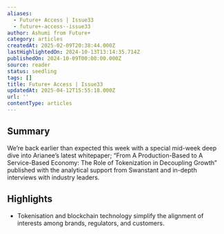 ```yaml
---
aliases:
  - Future+ Access | Issue33
  - future+-access--issue33
author: Ashumi from Future+
category: articles
createdAt: 2025-02-09T20:38:44.000Z
lastHighlightedOn: 2024-10-13T13:14:35.714Z
publishedOn: 2024-10-09T00:00:00.000Z
source: reader
status: seedling
tags: []
title: Future+ Access | Issue33
updatedAt: 2025-04-12T15:55:18.000Z
url: ''
contentType: articles
---
```

## Summary

We’re back earlier than expected this week with a special mid-week deep dive into Arianee’s latest whitepaper; “From A Production-Based to A Service-Based Economy: The Role of Tokenization in Decoupling Growth” published with the analytical support from Swanstant and in-depth interviews with industry leaders.

## Highlights

- Tokenisation and blockchain technology simplify the alignment of interests among brands, regulators, and customers.
